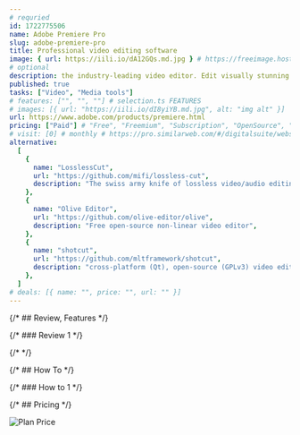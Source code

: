 ```yaml
---
# requried
id: 1722775506
name: Adobe Premiere Pro
slug: adobe-premiere-pro
title: Professional video editing software
image: { url: https://iili.io/dA12GQs.md.jpg } # https://freeimage.host/
# optional
description: the industry-leading video editor. Edit visually stunning videos and create professional productions for social sharing, TV
published: true
tasks: ["Video", "Media tools"]
# features: ["", "", ""] # selection.ts FEATURES
# images: [{ url: "https://iili.io/dI8yiYB.md.jpg", alt: "img alt" }]
url: https://www.adobe.com/products/premiere.html
pricing: ["Paid"] # "Free", "Freemium", "Subscription", "OpenSource", "Paid"
# visit: [0] # monthly # https://pro.similarweb.com/#/digitalsuite/websiteanalysis/home
alternative:
  [
    {
      name: "LosslessCut",
      url: "https://github.com/mifi/lossless-cut",
      description: "The swiss army knife of lossless video/audio editing",
    },
    {
      name: "Olive Editor",
      url: "https://github.com/olive-editor/olive",
      description: "Free open-source non-linear video editor",
    },
    {
      name: "shotcut",
      url: "https://github.com/mltframework/shotcut",
      description: "cross-platform (Qt), open-source (GPLv3) video editor",
    },
  ]
# deals: [{ name: "", price: "", url: "" }]
---
```


{/* ## Review, Features */}

{/* ### Review 1 */}

{/* <DetailYoutube videoId="" startTime={0} /> */}

{/* ## How To */}

{/* ### How to 1 */}

{/* ## Pricing */}

<Img
  src="https://p140.p3.n0.cdn.zight.com/items/mXuWwkLj/8a7a7973-67a3-4a7c-a59c-727234580214.jpg"
  alt="Plan Price"
/>
